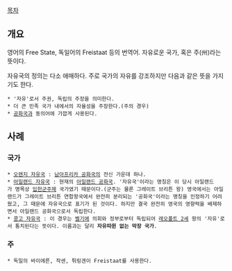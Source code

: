 [[목차]]
== 개요 ==
영어의 Free State, 독일어의 Freistaat 등의 번역어. 자유로운 국가, 혹은 주(州)라는 뜻이다.

자유국의 정의는 다소 애매하다. 주로 국가의 자유를 강조하지만 다음과 같은 뜻을 가지기도 한다.
 * '자유'로서 주권, 독립의 주장을 의미한다.
 * 더 큰 민족 국가 내에서의 자율성을 주장한다.(주의 경우)
 * [[공화국]]과 동의어에 가깝게 사용된다.

== 사례 ==
=== 국가 ===
 * [[오렌지 자유국]] : [[남아프리카 공화국]]의 전신 가운데 하나.
 * [[아일랜드 자유국]] : 현재의 [[아일랜드 공화국]]. '자유국'이라는 명칭은 이 당시 아일랜드가 명목상 [[입헌군주제]] 국가였기 때문이다.(군주는 물론 그레이트 브리튼 왕) 영국에서는 아일랜드가 그레이트 브리튼 연합왕국에서 완전히 분리되는 '공화국'이라는 명칭을 인정하기 어려웠고, 그 때문에 자유국으로 표기가 된 것이다. 하지만 결국 완전히 영국의 영향력을 배제하면서 아일랜드 공화국으로서 독립한다.
 * [[콩고 자유국]] : 이 경우는 [[벨기에]] 의회와 정부로부터 독립되어 [[레오폴트 2세]] 왕의 '자유'로서 통치된다는 뜻이다. 이름과는 달리 '''자유따윈 없는 막장 국가'''.

=== 주 ===
 * 독일의 바이에른, 작센, 튀링겐이 Freistaat를 사용한다.
